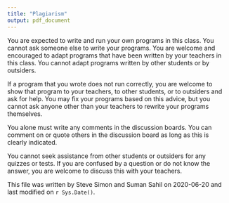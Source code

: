 ```yaml
---
title: "Plagiarism"
output: pdf_document
---
```


You are expected to write and run your own programs in this class. You cannot ask someone else to write your programs. You are welcome and encouraged to adapt programs that have been written by your teachers in this class. You cannot adapt programs written by other students or by outsiders.

If a program that you wrote does not run correctly, you are welcome to show that program to your teachers, to other students, or to outsiders and ask for help. You may fix your programs based on this advice, but you cannot ask anyone other than your teachers to rewrite your programs themselves.

You alone must write any comments in the discussion boards. You can comment on or quote others in the discussion board as long as this is clearly indicated.

You cannot seek assistance from other students or outsiders for any quizzes or tests. If you are confused by a question or do not know the answer, you are welcome to discuss this with your teachers.

This file was written by Steve Simon and Suman Sahil on 2020-06-20 and last modified on `r Sys.Date()`.

